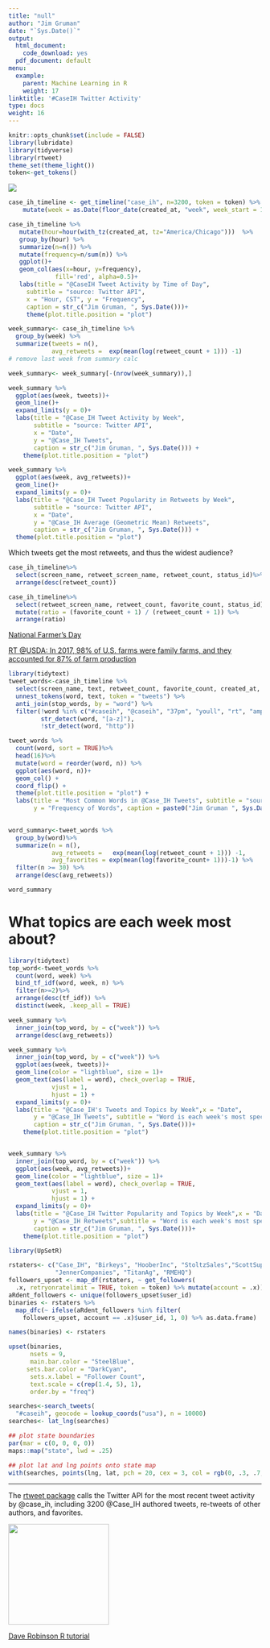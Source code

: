 ```yaml
---
title: "null"
author: "Jim Gruman"
date: "`Sys.Date()`"
output:
  html_document:
    code_download: yes
  pdf_document: default
menu:
  example:
    parent: Machine Learning in R
    weight: 17
linktitle: '#CaseIH Twitter Activity'
type: docs
weight: 16
---
```



```r
knitr::opts_chunk$set(include = FALSE)
library(lubridate)
library(tidyverse)
library(rtweet)
theme_set(theme_light())
token<-get_tokens()
```

![](https://www.caseih.com/PublishingImages/layout/caseih-logo.png)

```r
case_ih_timeline <- get_timeline("case_ih", n=3200, token = token) %>%
    mutate(week = as.Date(floor_date(created_at, "week", week_start = 1)))
```

```r
case_ih_timeline %>%
   mutate(hour=hour(with_tz(created_at, tz="America/Chicago")))  %>%
   group_by(hour) %>%
   summarize(n=n()) %>%
   mutate(frequency=n/sum(n)) %>%
   ggplot()+
   geom_col(aes(x=hour, y=frequency), 
             fill='red', alpha=0.5)+
   labs(title = "@CaseIH Tweet Activity by Time of Day",
     subtitle = "source: Twitter API",             
     x = "Hour, CST", y = "Frequency",
     caption = str_c("Jim Gruman, ", Sys.Date()))+
     theme(plot.title.position = "plot")  

week_summary<- case_ih_timeline %>%
  group_by(week) %>%
  summarize(tweets = n(),
            avg_retweets =  exp(mean(log(retweet_count + 1))) -1)
# remove last week from summary calc

week_summary<- week_summary[-(nrow(week_summary)),]

week_summary %>%
  ggplot(aes(week, tweets))+
  geom_line()+
  expand_limits(y = 0)+
  labs(title = "@Case_IH Tweet Activity by Week",
       subtitle = "source: Twitter API",       
       x = "Date",
       y = "@Case_IH Tweets",
       caption = str_c("Jim Gruman, ", Sys.Date())) +
    theme(plot.title.position = "plot") 

week_summary %>%
  ggplot(aes(week, avg_retweets))+
  geom_line()+
  expand_limits(y = 0)+
  labs(title = "@Case_IH Tweet Popularity in Retweets by Week",
       subtitle = "source: Twitter API",
       x = "Date",
       y = "@Case_IH Average (Geometric Mean) Retweets",
       caption = str_c("Jim Gruman, ", Sys.Date())) +
  theme(plot.title.position = "plot") 
```

Which tweets get the most retweets, and thus the widest audience?

```r
case_ih_timeline%>%
  select(screen_name, retweet_screen_name, retweet_count, status_id)%>%
  arrange(desc(retweet_count))

case_ih_timeline%>%
  select(retweet_screen_name, retweet_count, favorite_count, status_id)%>%
  mutate(ratio = (favorite_count + 1) / (retweet_count + 1)) %>%
  arrange(ratio)

```

[National Farmer's Day](https://twitter.com/Case_IH/status/918453719418667008)

[RT @USDA: In 2017, 98% of U.S. farms were family farms, and they accounted for 87% of farm production](https://twitter.com/Case_IH/status/1106313301275955201)


```r
library(tidytext)
tweet_words<-case_ih_timeline %>%
  select(screen_name, text, retweet_count, favorite_count, created_at, week, status_id) %>%
  unnest_tokens(word, text, token = "tweets") %>%
  anti_join(stop_words, by = "word") %>%
  filter(!word %in% c("#caseih", "@caseih", "37pm", "youll", "rt", "amp", "blog", "mt"),
         str_detect(word, "[a-z]"),
         !str_detect(word, "http")) 

tweet_words %>%
  count(word, sort = TRUE)%>%
  head(16)%>%
  mutate(word = reorder(word, n)) %>%
  ggplot(aes(word, n))+
  geom_col() +
  coord_flip() +
  theme(plot.title.position = "plot") +
  labs(title = "Most Common Words in @Case_IH Tweets", subtitle = "source: Twitter API",
       y = "Frequency of Words", caption = paste0("Jim Gruman ", Sys.Date()))
    
```

```r
word_summary<-tweet_words %>%
  group_by(word)%>%
  summarize(n = n(),
            avg_retweets =   exp(mean(log(retweet_count + 1))) -1,
            avg_favorites = exp(mean(log(favorite_count+ 1)))-1) %>%
  filter(n >= 30) %>%
  arrange(desc(avg_retweets))

word_summary

```

# What topics are each week most about?

```r
library(tidytext)
top_word<-tweet_words %>%
  count(word, week) %>%
  bind_tf_idf(word, week, n) %>%
  filter(n>=2)%>%
  arrange(desc(tf_idf)) %>%
  distinct(week, .keep_all = TRUE)

week_summary %>%
  inner_join(top_word, by = c("week")) %>%
  arrange(desc(avg_retweets))
```


```r
week_summary %>%
  inner_join(top_word, by = c("week")) %>%
  ggplot(aes(week, tweets))+
  geom_line(color = "lightblue", size = 1)+
  geom_text(aes(label = word), check_overlap = TRUE,
            vjust = 1,
            hjust = 1) +
  expand_limits(y = 0)+
  labs(title = "@Case_IH's Tweets and Topics by Week",x = "Date",
       y = "@Case_IH Tweets", subtitle = "Word is each week's most specific by TF-IDF",
       caption = str_c("Jim Gruman, ", Sys.Date()))+
    theme(plot.title.position = "plot") 


week_summary %>%
  inner_join(top_word, by = c("week")) %>%
  ggplot(aes(week, avg_retweets))+
  geom_line(color = "lightblue", size = 1)+
  geom_text(aes(label = word), check_overlap = TRUE,
            vjust = 1,
            hjust = 1) +
  expand_limits(y = 0)+
  labs(title = "@Case_IH Twitter Popularity and Topics by Week",x = "Date",
       y = "@Case_IH Retweets",subtitle = "Word is each week's most specific by TF-IDF",
       caption = str_c("Jim Gruman, ", Sys.Date()))+
    theme(plot.title.position = "plot") 

```


```r
library(UpSetR)

rstaters<- c("Case_IH", "Birkeys", "HooberInc", "StoltzSales","ScottSupply", "hragripower",
             "JennerCompanies", "TitanAg", "RMEHQ")
followers_upset <- map_df(rstaters, ~ get_followers(
  .x, retryonratelimit = TRUE, token = token) %>% mutate(account = .x))
aRdent_followers <- unique(followers_upset$user_id)
binaries <- rstaters %>%
  map_dfc(~ ifelse(aRdent_followers %in% filter(
    followers_upset, account == .x)$user_id, 1, 0) %>% as.data.frame)

names(binaries) <- rstaters

upset(binaries,
      nsets = 9,
      main.bar.color = "SteelBlue",
     sets.bar.color = "DarkCyan",
      sets.x.label = "Follower Count",
      text.scale = c(rep(1.4, 5), 1),
      order.by = "freq")
```

```r
searches<-search_tweets(
  "#caseih", geocode = lookup_coords("usa"), n = 10000)
searches<- lat_lng(searches)

## plot state boundaries
par(mar = c(0, 0, 0, 0))
maps::map("state", lwd = .25)

## plot lat and lng points onto state map
with(searches, points(lng, lat, pch = 20, cex = 3, col = rgb(0, .3, .7, .75)))

```



----

The [rtweet package](https://rtweet.info) calls the Twitter API for the most recent tweet activity by @case_ih, including 3200 @Case_IH authored tweets, re-tweets of other authors, and favorites.

<img src="https://rtweet.info/reference/figures/logo.png" width="200">

[Dave Robinson R tutorial](https://www.youtube.com/watch?v=KE9ItC3doEU&t=80s)

